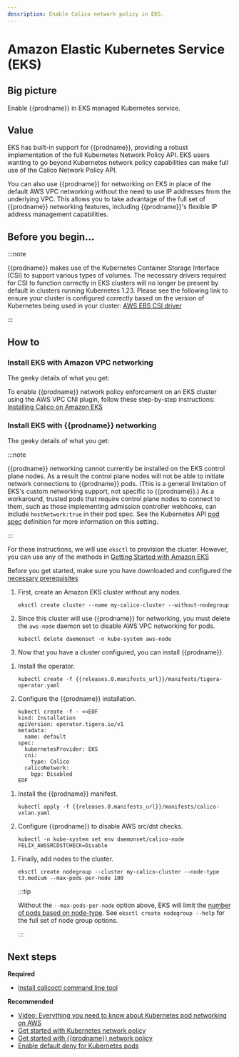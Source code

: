 ```yaml
---
description: Enable Calico network policy in EKS.
---
```


# Amazon Elastic Kubernetes Service (EKS)


## Big picture

Enable {{prodname}} in EKS managed Kubernetes service.

## Value

EKS has built-in support for {{prodname}}, providing a robust implementation of the full Kubernetes Network Policy API. EKS users wanting to go beyond Kubernetes network policy capabilities can make full use of the Calico Network Policy API.

You can also use {{prodname}} for networking on EKS in place of the default AWS VPC networking without the need to use IP addresses from the underlying VPC. This allows you to take advantage of the full set of {{prodname}} networking features, including {{prodname}}'s flexible IP address management capabilities.

## Before you begin...

:::note

{{prodname}} makes use of the Kubernetes Container Storage Interface (CSI) to support various types of volumes. The necessary drivers required for CSI
to function correctly in EKS clusters will no longer be present by default in clusters running Kubernetes 1.23. Please see the following link to ensure your cluster
is configured correctly based on the version of Kubernetes being used in your cluster: [AWS EBS CSI driver](https://docs.aws.amazon.com/eks/latest/userguide/ebs-csi.html)

:::

## How to

### Install EKS with Amazon VPC networking

The geeky details of what you get:

<GeekDetails
  prodname='{{prodname}}'
  details='Policy:Calico,IPAM:AWS,CNI:AWS,Overlay:No,Routing:VPC Native,Datastore:Kubernetes'
/>

To enable {{prodname}} network policy enforcement on an EKS cluster using the AWS VPC CNI plugin, follow these step-by-step instructions: [Installing Calico on Amazon EKS](https://docs.aws.amazon.com/eks/latest/userguide/calico.html)

### Install EKS with {{prodname}} networking

The geeky details of what you get:

<GeekDetails
  prodname='{{prodname}}'
  details='Policy:Calico,IPAM:Calico,CNI:Calico,Overlay:VXLAN,Routing:Calico,Datastore:Kubernetes'
/>

:::note

{{prodname}} networking cannot currently be installed on the EKS control plane nodes. As a result the control plane nodes
will not be able to initiate network connections to {{prodname}} pods. (This is a general limitation of EKS's custom networking support,
not specific to {{prodname}}.) As a workaround, trusted pods that require control plane nodes to connect to them, such as those implementing
admission controller webhooks, can include `hostNetwork:true` in their pod spec. See the Kubernetes API
[pod spec](https://kubernetes.io/docs/reference/generated/kubernetes-api/v1.21/#podspec-v1-core)
definition for more information on this setting.

:::

For these instructions, we will use `eksctl` to provision the cluster. However, you can use any of the methods in [Getting Started with Amazon EKS](https://docs.aws.amazon.com/eks/latest/userguide/getting-started.html)

Before you get started, make sure you have downloaded and configured the [necessary prerequisites](https://docs.aws.amazon.com/eks/latest/userguide/getting-started-eksctl.html#eksctl-prereqs)

1. First, create an Amazon EKS cluster without any nodes.

   ```batch
   eksctl create cluster --name my-calico-cluster --without-nodegroup
   ```

1. Since this cluster will use {{prodname}} for networking, you must delete the `aws-node` daemon set to disable AWS VPC networking for pods.

   ```batch
   kubectl delete daemonset -n kube-system aws-node
   ```

1. Now that you have a cluster configured, you can install {{prodname}}.

<Tabs>
<TabItem label="Operator" value="Operator-0">

1. Install the operator.

   ```batch
   kubectl create -f {{releases.0.manifests_url}}/manifests/tigera-operator.yaml
   ```

1. Configure the {{prodname}} installation.

   ```batch
   kubectl create -f - <<EOF
   kind: Installation
   apiVersion: operator.tigera.io/v1
   metadata:
     name: default
   spec:
     kubernetesProvider: EKS
     cni:
       type: Calico
     calicoNetwork:
       bgp: Disabled
   EOF
   ```

</TabItem>
<TabItem label="Manifest" value="Manifest-1">

1. Install the {{prodname}} manifest.

   ```batch
   kubectl apply -f {{releases.0.manifests_url}}/manifests/calico-vxlan.yaml
   ```

1. Configure {{prodname}} to disable AWS src/dst checks.

   ```batch
   kubectl -n kube-system set env daemonset/calico-node FELIX_AWSSRCDSTCHECK=Disable
   ```

</TabItem>
</Tabs>

1. Finally, add nodes to the cluster.

   ```batch
   eksctl create nodegroup --cluster my-calico-cluster --node-type t3.medium --max-pods-per-node 100
   ```

   :::tip

   Without the `--max-pods-per-node` option above, EKS will limit the [number of pods based on node-type](https://github.com/awslabs/amazon-eks-ami/blob/master/files/eni-max-pods.txt). See `eksctl create nodegroup --help` for the full set of node group options.

   :::

## Next steps

**Required**

- [Install calicoctl command line tool](../../../operations/calicoctl/install.mdx)

**Recommended**

- [Video: Everything you need to know about Kubernetes pod networking on AWS](https://www.projectcalico.org/everything-you-need-to-know-about-kubernetes-pod-networking-on-aws/)
- [Get started with Kubernetes network policy](../../../network-policy/get-started/kubernetes-policy/kubernetes-network-policy.mdx)
- [Get started with {{prodname}} network policy](../../../network-policy/get-started/calico-policy/calico-network-policy.mdx)
- [Enable default deny for Kubernetes pods](../../../network-policy/get-started/kubernetes-default-deny.mdx)
